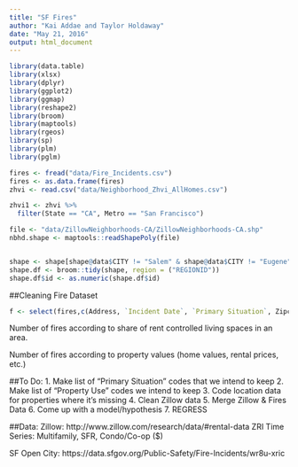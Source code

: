 ```yaml
---
title: "SF Fires"
author: "Kai Addae and Taylor Holdaway"
date: "May 21, 2016"
output: html_document
---
```


```r
library(data.table)
library(xlsx)
library(dplyr)
library(ggplot2)
library(ggmap)
library(reshape2)
library(broom)
library(maptools)
library(rgeos)
library(sp)
library(plm)
library(pglm)
```

```r
fires <- fread("data/Fire_Incidents.csv")
fires <- as.data.frame(fires)
zhvi <- read.csv("data/Neighborhood_Zhvi_AllHomes.csv")
```


```r
zhvi1 <- zhvi %>% 
  filter(State == "CA", Metro == "San Francisco")
```


```r
file <- "data/ZillowNeighborhoods-CA/ZillowNeighborhoods-CA.shp"
nbhd.shape <- maptools::readShapePoly(file)


shape <- shape[shape@data$CITY != "Salem" & shape@data$CITY != "Eugene",]
shape.df <- broom::tidy(shape, region = ("REGIONID"))
shape.df$id <- as.numeric(shape.df$id)

```

##Cleaning Fire Dataset
```r
f <- select(fires,c(Address, `Incident Date`, `Primary Situation`, Zipcode, `Estimated Property Loss`, `Property Use`, `Ignition Cause`, `Heat Source`, `Human Factors Associated with Ignition`, `Structure Type`, `Structure Status`, `Detectors Present`:`Location`))

```

Number of fires according to share of rent controlled living spaces in an area.

Number of fires according to property values (home values, rental prices, etc.)


##To Do:
1. Make list of "Primary Situation" codes that we intend to keep 
2. Make list of "Property Use" codes we intend to keep
3. Code location data for properties where it's missing
4. Clean Zillow data
5. Merge Zillow & Fires Data 
6. Come up with a model/hypothesis
7. REGRESS


##Data:
Zillow:
http://www.zillow.com/research/data/#rental-data
ZRI Time Series: Multifamily, SFR, Condo/Co-op ($)

SF Open City:
https://data.sfgov.org/Public-Safety/Fire-Incidents/wr8u-xric


